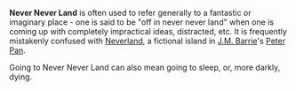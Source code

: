 '''Never Never Land''' is often used to refer generally to a fantastic or imaginary place - one is said to be "off in never never land" when one is coming up with completely impractical ideas, distracted, etc. It is frequently mistakenly confused with [[Neverland]], a fictional island in [[J.M. Barrie]]'s [[Peter Pan]].

Going to Never Never Land can also mean going to sleep, or, more darkly, dying.

{{msg:vfd}}